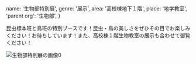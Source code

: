   name: '生物部特別展',
  genre: '展示',
  area: '高校棟地下１階',
  place: '地学教室',
  'parent org': '生物部',
}

昆虫標本班と鳥班の特別ブースです！昆虫・鳥の美しさをぜひその目でお楽しみください！お待ちしています！また、高校棟１階生物教室の展示も合わせて御覧ください！

![生物部特別展の画像0](/data/orgs/生物部特別展/img0.png)
